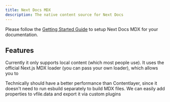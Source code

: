 ```yaml
---
title: Next Docs MDX
description: The native content source for Next Docs
---
```


Please follow the [Getting Started Guide](/docs/mdx) to setup Next Docs MDX for
your documentation.

## Features

Currently it only supports local content (which most people use). It uses the
official Next.js MDX loader (you can pass your own loader), which allows you to

Technically should have a better performance than Contentlayer, since it doesn't
need to run esbuild separately to build MDX files. We can easily add properties
to vfile.data and export it via custom plugins
